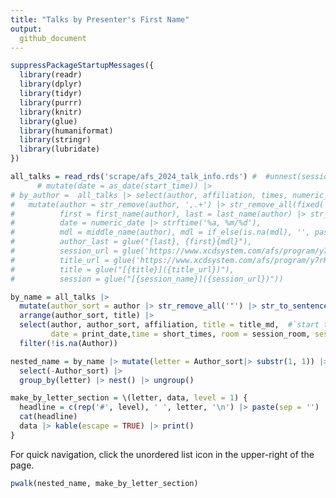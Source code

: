```yaml
---
title: "Talks by Presenter's First Name"
output: 
  github_document
---
```

```r
suppressPackageStartupMessages({
  library(readr)
  library(dplyr)
  library(tidyr)
  library(purrr)
  library(knitr)
  library(glue)
  library(humaniformat)
  library(stringr)
  library(lubridate)
})

all_talks = read_rds('scrape/afs_2024_talk_info.rds') #  #unnest(session_info) |> 
      # mutate(date = as_date(start_time)) |> 
# by_author =  all_talks |> select(author, affiliation, times, numeric_date, session_room, title, session_name,session_id, abstract_id) |> 
#   mutate(author = str_remove(author, ',.+') |> str_remove_all(fixed('(')) |> str_remove_all(fixed(')')),
#          first = first_name(author), last = last_name(author) |> str_to_title(),
#          date = numeric_date |> strftime('%a, %m/%d'),
#          mdl = middle_name(author), mdl = if_else(is.na(mdl), '', paste0(' ', mdl)), 
#          author_last = glue("{last}, {first}{mdl}"),
#          session_url = glue('https://www.xcdsystem.com/afs/program/y7rKVr9/index.cfm?pgid=1485&sid={str_remove(session_id, "Sess")}'),
#          title_url = glue('https://www.xcdsystem.com/afs/program/y7rKVr9/index.cfm?pgid=1485&sid={str_remove(session_id, "Sess")}&abid={abstract_id}'),
#          title = glue("[{title}]({title_url})"),
#          session = glue("[{session_name}]({session_url})"))

by_name = all_talks |> 
  mutate(author_sort = author |> str_remove_all('"') |> str_to_sentence()) |> 
  arrange(author_sort, title) |> 
  select(author, author_sort, affiliation, title = title_md,  #`start time` = start_time, `end time` = end_time,
         date = print_date,time = short_times, room = session_room, session = session_md) |> rename_with(str_to_title) |> 
  filter(!is.na(Author))

nested_name = by_name |> mutate(letter = Author_sort|> substr(1, 1)) |> 
  select(-Author_sort) |> 
  group_by(letter) |> nest() |> ungroup()

make_by_letter_section = \(letter, data, level = 1) {
  headline = c(rep('#', level), ' ', letter, '\n') |> paste(sep = '')
  cat(headline)
  data |> kable(escape = TRUE) |> print()
}
```

For quick navigation, click the unordered list icon in the upper-right of the page.


```r
pwalk(nested_name, make_by_letter_section)
```
